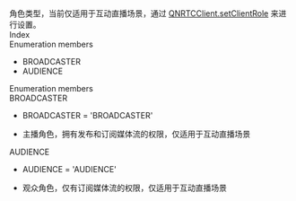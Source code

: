 <link rel="stylesheet" type="text/css" href="https://docs.qnsdk.com/styles/doc-v4-api.css" />
<div class="rtc-doc rtc-doc-page" id="rtc-doc">
<section class="rtc-doc-panel rtc-doc-describe rtc-doc-note">
                角色类型，当前仅适用于互动直播场景，通过 <a href='9090/WebQNRTCClient#setClientRole'>QNRTCClient.setClientRole</a> 来进行设置。</section>
            <div class="rtc-doc-page-wrap">Index</div>
<section class="rtc-doc-panel">
        <div class="rtc-doc-page-title">Enumeration members</div>
        <ul class="rtc-doc-catalogue">
                <li><a onClick='document.location.replace(`${document.location.protocol}//${document.location.host}${document.location.pathname}${document.location.search}#BROADCASTER`)'>BROADCASTER</a></li>
                <li><a onClick='document.location.replace(`${document.location.protocol}//${document.location.host}${document.location.pathname}${document.location.search}#AUDIENCE`)'>AUDIENCE</a></li>
        </ul>
</section>
<div class="rtc-doc-page-wrap">Enumeration members</div>
<section class="rtc-doc-panel">
<div class="rtc-doc-page-title rtc-doc-antor" id="BROADCASTER">
BROADCASTER</div>
<ul class="rtc-doc-page-container">
        <li class="rtc-doc-sign-signature">BROADCASTER = 'BROADCASTER'</li>
    </li>
<li class="rtc-doc-page-description">
    <div class="rtc-doc-desc-wrap">
        <p>主播角色，拥有发布和订阅媒体流的权限，仅适用于互动直播场景</p>
    </div>
</li>
</ul>
</section>
<section class="rtc-doc-panel">
<div class="rtc-doc-page-title rtc-doc-antor" id="AUDIENCE">
AUDIENCE</div>
<ul class="rtc-doc-page-container">
        <li class="rtc-doc-sign-signature">AUDIENCE = 'AUDIENCE'</li>
    </li>
<li class="rtc-doc-page-description">
    <div class="rtc-doc-desc-wrap">
        <p>观众角色，仅有订阅媒体流的权限，仅适用于互动直播场景</p>
    </div>
</li>
</ul>
</section>
</div>


